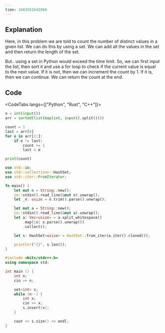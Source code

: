 ---
time: 1683561645960
---

## Explanation

Here, in this problem we are told to count the number of distinct values in a given list. We can do this by using a set. We can add all the values in the set and then return the length of the set.

But.. using a set in Python would exceed the time limit. So, we can first input the list, then sort it and use a for loop to check if the current value is equal to the next value. If it is not, then we can increment the count by 1. If it is, then we can continue. We can return the count at the end.

## Code

<CodeTabs langs={["Python", "Rust", "C++"]}>

```python
n = int(input())
arr = sorted(list(map(int, input().split())))

count = 1
last = arr[0]
for e in arr[1:]:
    if e != last:
        count += 1
        last = e

print(count)
```

```rust
use std::io;
use std::collections::HashSet;
use std::iter::FromIterator;

fn main() {
    let mut n = String::new();
    io::stdin().read_line(&mut n).unwrap();
    let _n: usize = n.trim().parse().unwrap();

    let mut a = String::new();
    io::stdin().read_line(&mut a).unwrap();
    let a: Vec<usize> = a.split_whitespace()
        .map(|x| x.parse().unwrap())
        .collect();

    let s: HashSet<usize> = HashSet::from_iter(a.iter().cloned());

    println!("{}", s.len());
}
```

```cpp
#include <bits/stdc++.h>
using namespace std;

int main () {
    int n;
    cin >> n;

    set<int> s;
    while (n--) {
        int x;
        cin >> x;
        s.insert(x);
    }

    cout << s.size() << endl;
}
```

</CodeTabs>
